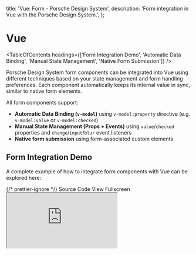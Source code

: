 
  title: 'Vue: Form - Porsche Design System',
  description: 'Form integration in Vue with the Porsche Design System.',
};

# Vue

<TableOfContents
  headings={['Form Integration Demo', 'Automatic Data Binding', 'Manual State Management', 'Native Form Submission']}
/>

Porsche Design System form components can be integrated into Vue using different techniques based on your state
management and form handling preferences. Each component automatically keeps its internal value in sync, similar to
native form elements.

All form components support:

- **Automatic Data Binding (`v-model`)** using `v-model:property` directive (e.g. `v-model:value` or `v-model:checked`)
- **Manual State Management (Props + Events)** using `value`/`checked` properties and `change`/`input`/`blur` event
  listeners
- **Native form submission** using form-associated custom elements

## Form Integration Demo

A complete example of how to integrate form components with Vue can be explored here:

<div className="flex flex-wrap gap-static-md mt-fluid-lg">
  <PLinkPure icon="external">
    {/* prettier-ignore */}
    <Link href="https://github.com/porsche-design-system/examples/tree/main/frameworks/vue">Source Code</Link>
  </PLinkPure>
  <PLinkPure icon="external">
    <Link href="https://porsche-design-system.github.io/examples/vue">View Fullscreen</Link>
  </PLinkPure>
</div>

<iframe
  className="my-fluid-md w-full aspect-3/2 rounded-lg shadow-high"
  title="Vue: Demo application"
  src="https://porsche-design-system.github.io/examples/vue"
/>

## Automatic Data Binding (Preferred)

All custom form components support [`v-model`](https://vuejs.org/guide/components/v-model) for seamless two-way data
binding with your model. Because our components don’t use the default `modelValue` property, you need to explicitly
specify which property should be bound to the model by using an argument — for example, `v-model:value` or
`v-model:checked`.

```javascript
<PInputText v-model:value="myInputText" :name="'myInputText'" :label="'Some Label'" />
...
const myInputText = ref('');
```

## Manual State Management

While all custom form components update their internal state automatically, you can manage their values externally using
the `value` or `checked` props along with `input`, `change`, and `blur` events. This approach allows flexible
integration with any form library.

```javascript
<PInputText :name="'myInputText'" :label="'Some Label'" :value="value" @input="onInput" />
...
const value = ref<string>('');

const onInput = (e: InputTextInputEventDetail) => {
  value.value = (e.target as HTMLInputElement).value;
};
```

## Native Form Submission

All custom form components are form-associated custom elements that integrate seamlessly with forms. Leveraging the
[ElementInternals](https://developer.mozilla.org/en-US/docs/Web/API/ElementInternals) API, They will work like their
native counterparts, ensuring compatibility with form behaviors. However, note that browser support for this API is
limited.

```javascript
<form @submit.prevent="onSubmit">
  <PInputText :name="'myInputText'" :label="'Some Label'" />
  <PButton type="submit">Submit</PButton>
</form>
...
const onSubmit = (e: SubmitEvent) => {
  console.log(e);
};
```
